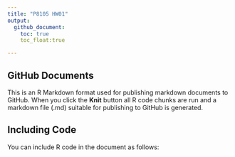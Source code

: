 ```yaml
---
title: "P8105 HW01"
output: 
  github_document:
    toc: true
    toc_float:true

---
```


## GitHub Documents

This is an R Markdown format used for publishing markdown documents to GitHub. When you click the **Knit** button all R code chunks are run and a markdown file (.md) suitable for publishing to GitHub is generated.

## Including Code

You can include R code in the document as follows:
